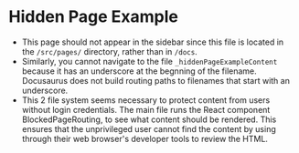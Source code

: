 # Hidden Page Example

- This page should not appear in the sidebar since this file is located in the `/src/pages/` directory, rather than in `/docs`.
- Similarly, you cannot navigate to the file `_hiddenPageExampleContent` because it has an underscore at the begnning of the filename.
  Docusaurus does not build routing paths to filenames that start with an underscore.
- This 2 file system seems necessary to protect content from users without login credentials.
  The main file runs the React component BlockedPageRouting, to see what content should be rendered.
  This ensures that the unprivileged user cannot find the content by using through their web browser's developer tools to review the HTML.
